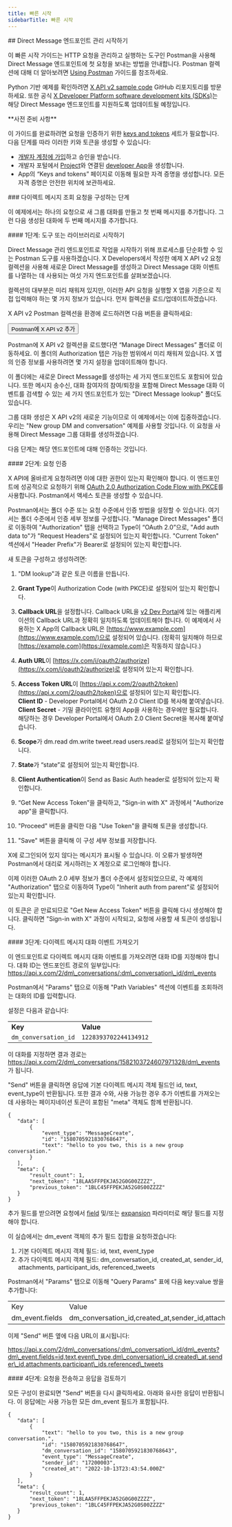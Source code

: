 ```yaml
---
title: 빠른 시작
sidebarTitle: 빠른 시작
---
```



<div id="getting-started-with-the-manage-direct-message-endpoints">
  ## Direct Message 엔드포인트 관리 시작하기
</div>

이 빠른 시작 가이드는 HTTP 요청을 관리하고 실행하는 도구인 Postman을 사용해 Direct Message 엔드포인트에 첫 요청을 보내는 방법을 안내합니다. Postman 컬렉션에 대해 더 알아보려면 [Using Postman](/ko/tutorials/postman-getting-started) 가이드를 참조하세요.

Python 기반 예제를 확인하려면 [X API v2 sample code](https://github.com/xdevplatform/Twitter-API-v2-sample-code) GitHub 리포지토리를 방문하세요. 또한 공식 [X Developer Platform software development kits (SDKs)](/ko/x-api/tools-and-libraries/sdks)는 해당 Direct Message 엔드포인트를 지원하도록 업데이트될 예정입니다.

<Note>
  **사전 준비 사항**

  이 가이드를 완료하려면 요청을 인증하기 위한 [keys and tokens](/ko/resources/fundamentals/authentication) 세트가 필요합니다. 다음 단계를 따라 이러한 키와 토큰을 생성할 수 있습니다:

  - [개발자 계정에 가입](https://developer.x.com/en/apply-for-access)하고 승인을 받습니다.
  - 개발자 포털에서 [Project](/ko/resources/fundamentals/projects)와 연결된 [developer App](/ko/resources/fundamentals/developer-apps)을 생성합니다.
  - App의 “Keys and tokens” 페이지로 이동해 필요한 자격 증명을 생성합니다. 모든 자격 증명은 안전한 위치에 보관하세요.
</Note>

<div id="steps-to-building-direct-message-lookup-requests">
  ### 다이렉트 메시지 조회 요청을 구성하는 단계
</div>

이 예제에서는 하나의 요청으로 새 그룹 대화를 만들고 첫 번째 메시지를 추가합니다. 그런 다음 생성된 대화에 두 번째 메시지를 추가합니다.

<div id="step-one-start-with-a-tool-or-library">
  #### 1단계: 도구 또는 라이브러리로 시작하기
</div>

Direct Message 관리 엔드포인트로 작업을 시작하기 위해 프로세스를 단순화할 수 있는 Postman 도구를 사용하겠습니다. X Developers에서 작성한 예제 X API v2 요청 컬렉션을 사용해 새로운 Direct Message를 생성하고 Direct Message 대화 이벤트를 나열하는 데 사용되는 여섯 가지 엔드포인트를 살펴보겠습니다.

컬렉션의 대부분은 미리 채워져 있지만, 이러한 API 요청을 실행할 X 앱을 기준으로 직접 입력해야 하는 몇 가지 정보가 있습니다. 먼저 컬렉션을 로드/업데이트하겠습니다.

X API v2 Postman 컬렉션을 환경에 로드하려면 다음 버튼을 클릭하세요:

<Button href="https://app.getpostman.com/run-collection/9956214-784efcda-ed4c-4491-a4c0-a26470a67400">
  Postman에 X API v2 추가
</Button>

Postman에 X API v2 컬렉션을 로드했다면 “Manage Direct Messages” 폴더로 이동하세요. 이 폴더의 Authorization 탭은 가능한 범위에서 미리 채워져 있습니다. X 앱의 인증 정보를 사용하려면 몇 가지 설정을 업데이트해야 합니다.

이 폴더에는 새로운 Direct Message를 생성하는 세 가지 엔드포인트도 포함되어 있습니다. 또한 메시지 송수신, 대화 참여자의 참여/퇴장을 포함해 Direct Message 대화 이벤트를 검색할 수 있는 세 가지 엔드포인트가 있는 "Direct Message lookup" 폴더도 있습니다.

그룹 대화 생성은 X API v2의 새로운 기능이므로 이 예제에서는 이에 집중하겠습니다. 우리는 "New group DM and conversation" 예제를 사용할 것입니다. 이 요청을 사용해 Direct Message 그룹 대화를 생성하겠습니다.

다음 단계는 해당 엔드포인트에 대해 인증하는 것입니다.

<div id="step-two-authenticate-your-request">
  #### 2단계: 요청 인증
</div>

X API에 올바르게 요청하려면 이에 대한 권한이 있는지 확인해야 합니다. 이 엔드포인트에 성공적으로 요청하기 위해 [OAuth 2.0 Authorization Code Flow with PKCE](ko/resources/fundamentals/authentication#oauth-2-0-authorization-code-flow-with-pkce-2)를 사용합니다. Postman에서 액세스 토큰을 생성할 수 있습니다.

Postman에서는 폴더 수준 또는 요청 수준에서 인증 방법을 설정할 수 있습니다. 여기서는 폴더 수준에서 인증 세부 정보를 구성합니다. "Manage Direct Messages" 폴더로 이동하여 "Authorization" 탭을 선택하고 Type이 “OAuth 2.0”으로, "Add auth data to"가 "Request Headers"로 설정되어 있는지 확인합니다. "Current Token" 섹션에서 "Header Prefix"가 Bearer로 설정되어 있는지 확인합니다.

새 토큰을 구성하고 생성하려면:

1. "DM lookup"과 같은 토큰 이름을 만듭니다.

2. **Grant Type**이 Authorization Code (with PKCE)로 설정되어 있는지 확인합니다.

3. **Callback URL**을 설정합니다. Callback URL을 [v2 Dev Portal](https://developer.x.com/en/portal/dashboard)에 있는 애플리케이션의 Callback URL과 정확히 일치하도록 업데이트해야 합니다. 이 예제에서 사용하는 X App의 Callback URL은 [https://www.example.com](https://www.example.com/)으로 설정되어 있습니다. (정확히 일치해야 하므로 [https://example.com](https://example.com)은 작동하지 않습니다.)

4. **Auth URL**이 [https://x.com/i/oauth2/authorize](https://x.com/i/oauth2/authorize)로 설정되어 있는지 확인합니다.

5. **Access Token URL**이 [https://api.x.com/2/oauth2/token](https://api.x.com/2/oauth2/token)으로 설정되어 있는지 확인합니다.\
   **Client ID** - Developer Portal에서 OAuth 2.0 Client ID를 복사해 붙여넣습니다.\
   **Client Secret** - 기밀 클라이언트 유형의 App을 사용하는 경우에만 필요합니다. 해당하는 경우 Developer Portal에서 OAuth 2.0 Client Secret을 복사해 붙여넣습니다.

6. **Scope**가 dm.read dm.write tweet.read users.read로 설정되어 있는지 확인합니다.

7. **State**가 “state”로 설정되어 있는지 확인합니다.

8. **Client Authentication**이 Send as Basic Auth header로 설정되어 있는지 확인합니다.

9. “Get New Access Token”을 클릭하고, "Sign-in with X" 과정에서 "Authorize app"을 클릭합니다.

10. "Proceed" 버튼을 클릭한 다음 "Use Token"을 클릭해 토큰을 생성합니다.

11. "Save" 버튼을 클릭해 이 구성 세부 정보를 저장합니다.

X에 로그인되어 있지 않다는 메시지가 표시될 수 있습니다. 이 오류가 발생하면 Postman에서 대리로 게시하려는 X 계정으로 로그인해야 합니다.

이제 이러한 OAuth 2.0 세부 정보가 폴더 수준에서 설정되었으므로, 각 예제의 "Authorization" 탭으로 이동하여 Type이 "Inherit auth from parent"로 설정되어 있는지 확인합니다.

이 토큰은 곧 만료되므로 "Get New Access Token" 버튼을 클릭해 다시 생성해야 합니다. 클릭하면 "Sign-in with X" 과정이 시작되고, 요청에 사용할 새 토큰이 생성됩니다.

<div id="step-three-retrieve-direct-messages-conversation-events">
  #### 3단계: 다이렉트 메시지 대화 이벤트 가져오기
</div>

이 엔드포인트로 다이렉트 메시지 대화 이벤트를 가져오려면 대화 ID를 지정해야 합니다. 대화 ID는 엔드포인트 경로의 일부입니다: https://api.x.com/2/dm\_conversations/:dm\_conversation\_id/dm\_events

Postman에서 "Params" 탭으로 이동해 "Path Variables" 섹션에 이벤트를 조회하려는 대화의 ID를 입력합니다.

설정은 다음과 같습니다:

|     |     |
| :--- | :--- |
| **Key** | **Value** |
| `dm_conversation_id` | `1228393702244134912` |

이 대화를 지정하면 결과 경로는 https://api.x.com/2/dm\_conversations/1582103724607971328/dm\_events 가 됩니다.

"Send" 버튼을 클릭하면 응답에 기본 다이렉트 메시지 객체 필드인 id, text, event\_type이 반환됩니다. 또한 결과 수와, 사용 가능한 경우 추가 이벤트를 가져오는 데 사용하는 페이지네이션 토큰이 포함된 "meta" 객체도 함께 반환됩니다.

```
{
   "data": [
       {
           "event_type": "MessageCreate",
           "id": "1580705921830768647",
           "text": "hello to you two, this is a new group conversation."
       }
   ],
   "meta": {
       "result_count": 1,
       "next_token": "18LAA5FFPEKJA52G0G00ZZZZ",
       "previous_token": "1BLC45FFPEKJA52G0S00ZZZZ"
   }
}
```

추가 필드를 받으려면 요청에서 [field](/ko/x-api/fundamentals/fields) 및/또는 [expansion](/ko/x-api/fundamentals/expansions) 파라미터로 해당 필드를 지정해야 합니다.

이 실습에서는 dm\_event 객체의 추가 필드 집합을 요청하겠습니다:

1. 기본 다이렉트 메시지 객체 필드: id, text, event\_type
2. 추가 다이렉트 메시지 객체 필드: dm\_conversation\_id, created\_at, sender\_id, attachments, participant\_ids, referenced\_tweets

Postman에서 "Params" 탭으로 이동해 "Query Params" 표에 다음 key:value 쌍을 추가합니다:

|     |     |
| :--- | :--- |
| Key | Value |
| dm\_event.fields | dm\_conversation\_id,created\_at,sender\_id,attachments,participant\_ids,referenced\_tweets |

이제 "Send" 버튼 옆에 다음 URL이 표시됩니다:

https://api.x.com/2/dm\_conversations/:dm\_conversation\_id/dm\_events?dm\_event.fields=id,text,event\_type,dm\_conversation\_id,created\_at,sender\_id,attachments,participant\_ids,referenced\_tweets

<div id="step-four-make-your-request-and-review-your-response">
  #### 4단계: 요청을 전송하고 응답을 검토하기
</div>

모든 구성이 완료되면 "Send" 버튼을 다시 클릭하세요. 아래와 유사한 응답이 반환됩니다. 이 응답에는 사용 가능한 모든 dm\_event 필드가 포함됩니다.

```
{
   "data": [
       {
           "text": "hello to you two, this is a new group conversation.",
           "id": "1580705921830768647",
           "dm_conversation_id": "1580705921830768643",
           "event_type": "MessageCreate",
           "sender_id": "17200003",
           "created_at": "2022-10-13T23:43:54.000Z"
       }
   ],
   "meta": {
       "result_count": 1,
       "next_token": "18LAA5FFPEKJA52G0G00ZZZZ",
       "previous_token": "1BLC45FFPEKJA52G0S00ZZZZ"
   }
}
```